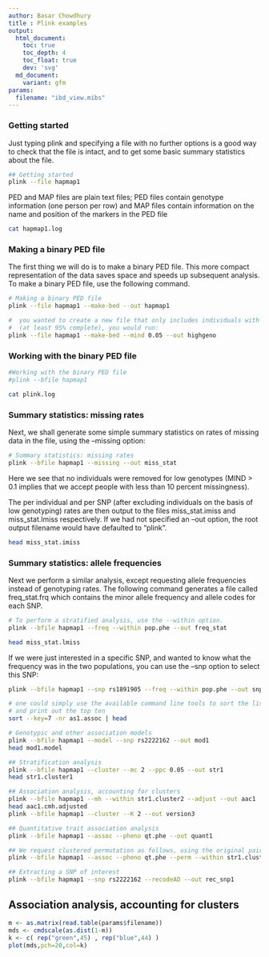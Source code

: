 ```yaml
---
author: Basar Chowdhury
title : Plink examples
output:
  html_document:
    toc: true
    toc_depth: 4
    toc_float: true
    dev: 'svg'
  md_document:
    variant: gfm
params:
  filename: "ibd_view.mibs"
---
```



### Getting started
Just typing plink and specifying a file with no further options is a good 
way to check that the file is intact, and to get some basic summary 
statistics about the file.

```bash
## Getting started 
plink --file hapmap1
```

PED and MAP files are plain text files; PED files contain genotype 
information (one person per row) and MAP files contain information on the 
name and position of the markers in the PED file
```bash
cat hapmap1.log
```


### Making a binary PED file

The first thing we will do is to make a binary PED file. This more compact 
representation of the data saves space and speeds up subsequent analysis. 
To make a binary PED file, use the following command.

```bash
# Making a binary PED file
plink --file hapmap1 --make-bed --out hapmap1

#  you wanted to create a new file that only includes individuals with high genotyping 
#  (at least 95% complete), you would run:
plink --file hapmap1 --make-bed --mind 0.05 --out highgeno
```


### Working with the binary PED file

```bash
#Working with the binary PED file
#plink --bfile hapmap1
```
```bash
cat plink.log
```


### Summary statistics: missing rates
Next, we shall generate some simple summary statistics on 
rates of missing data in the file, using the --missing option:


```bash
# Summary statistics: missing rates
plink --bfile hapmap1 --missing --out miss_stat
```
Here we see that no individuals were removed for low genotypes 
(MIND > 0.1 implies that we accept people with less than 10 percent missingness).  

The per individual and per SNP (after excluding individuals on the basis of low 
genotyping) rates are then output to the files miss_stat.imiss and miss_stat.lmiss 
respectively. If we had not specified an --out option, the root output filename 
would have defaulted to "plink".
```bash
head miss_stat.imiss
```



### Summary statistics: allele frequencies

Next we perform a similar analysis, except requesting allele frequencies 
instead of genotyping rates. The following command generates a file called 
freq_stat.frq which contains the minor allele frequency and allele codes for 
each SNP.

```bash
# To perform a stratified analysis, use the --within option.
plink --bfile hapmap1 --freq --within pop.phe --out freq_stat
```

```bash
head miss_stat.lmiss
```


If we were just interested in a specific SNP, and wanted to know what the 
frequency was in the two populations, you can use the --snp option to select 
this SNP:

```bash
plink --bfile hapmap1 --snp rs1891905 --freq --within pop.phe --out snp1_frq_stat

# one could simply use the available command line tools to sort the list of association statistics 
# and print out the top ten 
sort --key=7 -nr as1.assoc | head

# Genotypic and other association models
plink --bfile hapmap1 --model --snp rs2222162 --out mod1
head mod1.model 

## Stratification analysis
plink --bfile hapmap1 --cluster --mc 2 --ppc 0.05 --out str1
head str1.cluster1
```


```bash
## Association analysis, accounting for clusters
plink --bfile hapmap1 --mh --within str1.cluster2 --adjust --out aac1
head aac1.cmh.adjusted
plink --bfile hapmap1 --cluster --K 2 --out version3

## Quantitative trait association analysis
plink --bfile hapmap1 --assoc --pheno qt.phe --out quant1

## We request clustered permutation as follows, using the original pairing approach to matching:
plink --bfile hapmap1 --assoc --pheno qt.phe --perm --within str1.cluster2 --out quant2

## Extracting a SNP of interest
plink --bfile hapmap1 --snp rs2222162 --recodeAD --out rec_snp1
```





## Association analysis, accounting for clusters

```r
m <- as.matrix(read.table(params$filename))
mds <- cmdscale(as.dist(1-m))
k <- c( rep("green",45) , rep("blue",44) )
plot(mds,pch=20,col=k)
```

